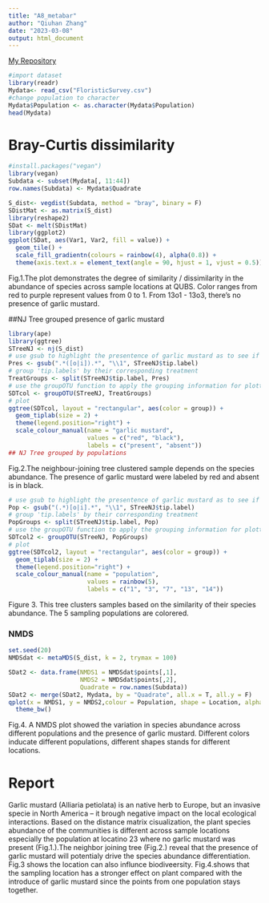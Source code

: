 ```yaml
---
title: "A8_metabar"
author: "Qiuhan Zhang"
date: "2023-03-08"
output: html_document
---
```


[My Repository](https://github.com/qiuhan1008/Assignment8.git)
```r
#import dataset
library(readr)
Mydata<- read_csv("FloristicSurvey.csv")
#change population to character
Mydata$Population <- as.character(Mydata$Population)
head(Mydata)
```

# Bray-Curtis dissimilarity
```r
#install.packages("vegan")
library(vegan)
Subdata <- subset(Mydata[, 11:44])
row.names(Subdata) <- Mydata$Quadrate
```

```r
S_dist<- vegdist(Subdata, method = "bray", binary = F)
SDistMat <- as.matrix(S_dist)
library(reshape2)
SDat <- melt(SDistMat)
library(ggplot2)
ggplot(SDat, aes(Var1, Var2, fill = value)) +
  geom_tile() + 
  scale_fill_gradientn(colours = rainbow(4), alpha(0.8)) +
  theme(axis.text.x = element_text(angle = 90, hjust = 1, vjust = 0.5))
```
Fig.1.The plot demonstrates the degree of similarity / dissimilarity in the abundance of species across sample locations at QUBS. Color ranges from red to purple represent values from 0 to 1. From 13o1 - 13o3, there's no presence of garlic mustard. 



##NJ Tree grouped presence of garlic mustard
```r
library(ape)
library(ggtree)
STreeNJ <- nj(S_dist)
# use gsub to highlight the presentence of garlic mustard as to see if it affects the species abundance.
Pres <- gsub(".*([o|i]).*", "\\1", STreeNJ$tip.label)
# group 'tip.labels' by their corresponding treatment
TreatGroups <- split(STreeNJ$tip.label, Pres)
# use the groupOTU function to apply the grouping information for plotting
SDTcol <- groupOTU(STreeNJ, TreatGroups)
# plot
ggtree(SDTcol, layout = "rectangular", aes(color = group)) + 
  geom_tiplab(size = 2) +
  theme(legend.position="right") +
  scale_colour_manual(name = "garlic mustard", 
                      values = c("red", "black"), 
                      labels = c("present", "absent"))
## NJ Tree grouped by populations
```
Fig.2.The neighbour-joining tree clustered sample depends on the species abundance. The presence of garlic mustard were labeled by red and absent is in black.


```r
# use gsub to highlight the presentence of garlic mustard as to see if it affects the species abundance.
Pop <- gsub("(.*)[o|i].*", "\\1", STreeNJ$tip.label)
# group 'tip.labels' by their corresponding treatment
PopGroups <- split(STreeNJ$tip.label, Pop)
# use the groupOTU function to apply the grouping information for plotting
SDTcol2 <- groupOTU(STreeNJ, PopGroups)
# plot
ggtree(SDTcol2, layout = "rectangular", aes(color = group)) + 
  geom_tiplab(size = 2) +
  theme(legend.position="right") +
  scale_colour_manual(name = "population", 
                      values = rainbow(5), 
                      labels = c("1", "3", "7", "13", "14"))
```
Figure 3. This tree clusters samples based on the similarity of their species abundance. The 5 sampling populations are colorered.

### NMDS
```r
set.seed(20)
NMDSdat <- metaMDS(S_dist, k = 2, trymax = 100)
```
```r
SDat2 <- data.frame(NMDS1 = NMDSdat$points[,1],
                    NMDS2 = NMDSdat$points[,2],
                    Quadrate = row.names(Subdata))
SDat2 <- merge(SDat2, Mydata, by = "Quadrate", all.x = T, all.y = F)
qplot(x = NMDS1, y = NMDS2,colour = Population, shape = Location, alpha = I(0.6), data = SDat2) + 
  theme_bw()
```
Fig.4. A NMDS plot showed the variation in species abundance across different populations and the presence of garlic mustard. Different colors inducate different populations, different shapes stands for different locations. 


# Report

Garlic mustard (Alliaria petiolata) is an native herb to Europe, but an invasive specie in North America -- it brough negative impact on the local ecological interactions. Based on the distance matrix cisualization, the plant species abundance of the communities is different across sample locations especially the population at locatino 23 where no garlic mustard was present (Fig.1.).The neighbor joining tree (Fig.2.) reveal that the presence of garlic mustard will potentialy drive the species abundance differentiation. Fig.3 shows the location can also influnce biodiveersity. Fig.4.shows that the sampling location has a stronger effect on plant compared with the introduce of garlic mustard since the points from one population stays together. 

























